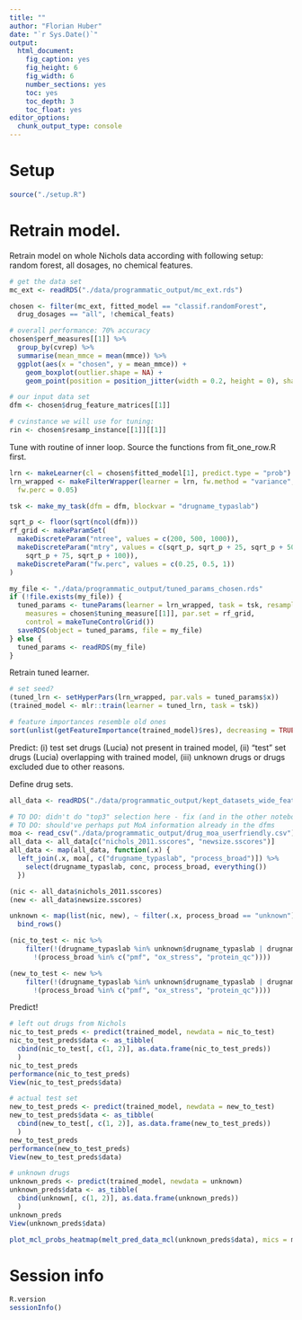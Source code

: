 ```yaml
---
title: ""
author: "Florian Huber"
date: "`r Sys.Date()`"
output:
  html_document:
    fig_caption: yes
    fig_height: 6
    fig_width: 6
    number_sections: yes
    toc: yes
    toc_depth: 3
    toc_float: yes
editor_options: 
  chunk_output_type: console
---
```


# Setup

```r
source("./setup.R")
```

# Retrain model. 

Retrain model on whole Nichols data according with following setup: random 
forest, all dosages, no chemical features. 

```r
# get the data set
mc_ext <- readRDS("./data/programmatic_output/mc_ext.rds")

chosen <- filter(mc_ext, fitted_model == "classif.randomForest", 
  drug_dosages == "all", !chemical_feats)

# overall performance: 70% accuracy 
chosen$perf_measures[[1]] %>%
  group_by(cvrep) %>%
  summarise(mean_mmce = mean(mmce)) %>%
  ggplot(aes(x = "chosen", y = mean_mmce)) + 
    geom_boxplot(outlier.shape = NA) + 
    geom_point(position = position_jitter(width = 0.2, height = 0), shape = 1)

# our input data set
dfm <- chosen$drug_feature_matrices[[1]]

# cvinstance we will use for tuning:
rin <- chosen$resamp_instance[[1]][[1]]
```

Tune with routine of inner loop. Source the functions from fit_one_row.R first. 

```r
lrn <- makeLearner(cl = chosen$fitted_model[1], predict.type = "prob")
lrn_wrapped <- makeFilterWrapper(learner = lrn, fw.method = "variance", 
  fw.perc = 0.05)

tsk <- make_my_task(dfm = dfm, blockvar = "drugname_typaslab")

sqrt_p <- floor(sqrt(ncol(dfm)))
rf_grid <- makeParamSet(
  makeDiscreteParam("ntree", values = c(200, 500, 1000)), 
  makeDiscreteParam("mtry", values = c(sqrt_p, sqrt_p + 25, sqrt_p + 50, 
    sqrt_p + 75, sqrt_p + 100)), 
  makeDiscreteParam("fw.perc", values = c(0.25, 0.5, 1))
)

my_file <- "./data/programmatic_output/tuned_params_chosen.rds"
if (!file.exists(my_file)) {
  tuned_params <- tuneParams(learner = lrn_wrapped, task = tsk, resampling = rin, 
    measures = chosen$tuning_measure[[1]], par.set = rf_grid, 
    control = makeTuneControlGrid())
  saveRDS(object = tuned_params, file = my_file)
} else {
  tuned_params <- readRDS(my_file)
}
```

Retrain tuned learner.

```r
# set seed? 
(tuned_lrn <- setHyperPars(lrn_wrapped, par.vals = tuned_params$x))
(trained_model <- mlr::train(learner = tuned_lrn, task = tsk))

# feature importances resemble old ones
sort(unlist(getFeatureImportance(trained_model)$res), decreasing = TRUE)
```

Predict: (i) test set drugs (Lucia) not present in trained model, (ii) "test" 
set drugs (Lucia) overlapping with trained model, (iii) unknown drugs or drugs 
excluded due to other reasons. 

Define drug sets.

```r
all_data <- readRDS("./data/programmatic_output/kept_datasets_wide_featsndrugs_removed_noNAs_featsmerged.rds")

# TO DO: didn't do "top3" selection here - fix (and in the other notebook it was done too early)
# TO DO: should've perhaps put MoA information already in the dfms
moa <- read_csv("./data/programmatic_output/drug_moa_userfriendly.csv")
all_data <- all_data[c("nichols_2011.sscores", "newsize.sscores")]
all_data <- map(all_data, function(.x) {
  left_join(.x, moa[, c("drugname_typaslab", "process_broad")]) %>%
    select(drugname_typaslab, conc, process_broad, everything())
  })

(nic <- all_data$nichols_2011.sscores)
(new <- all_data$newsize.sscores)

unknown <- map(list(nic, new), ~ filter(.x, process_broad == "unknown")) %>%
  bind_rows()

(nic_to_test <- nic %>%
    filter(!(drugname_typaslab %in% unknown$drugname_typaslab | drugname_typaslab %in% dfm$drugname_typaslab), 
      !(process_broad %in% c("pmf", "ox_stress", "protein_qc"))))

(new_to_test <- new %>%
    filter(!(drugname_typaslab %in% unknown$drugname_typaslab | drugname_typaslab %in% dfm$drugname_typaslab), 
      !(process_broad %in% c("pmf", "ox_stress", "protein_qc"))))
```

Predict!

```r
# left out drugs from Nichols
nic_to_test_preds <- predict(trained_model, newdata = nic_to_test)
nic_to_test_preds$data <- as_tibble(
  cbind(nic_to_test[, c(1, 2)], as.data.frame(nic_to_test_preds))
  )
nic_to_test_preds
performance(nic_to_test_preds)
View(nic_to_test_preds$data)

# actual test set
new_to_test_preds <- predict(trained_model, newdata = new_to_test)
new_to_test_preds$data <- as_tibble(
  cbind(new_to_test[, c(1, 2)], as.data.frame(new_to_test_preds))
  )
new_to_test_preds
performance(new_to_test_preds)
View(new_to_test_preds$data)

# unknown drugs
unknown_preds <- predict(trained_model, newdata = unknown)
unknown_preds$data <- as_tibble(
  cbind(unknown[, c(1, 2)], as.data.frame(unknown_preds))
  )
unknown_preds
View(unknown_preds$data)

plot_mcl_probs_heatmap(melt_pred_data_mcl(unknown_preds$data), mics = mics)
```



# Session info

```r
R.version
sessionInfo()
```
